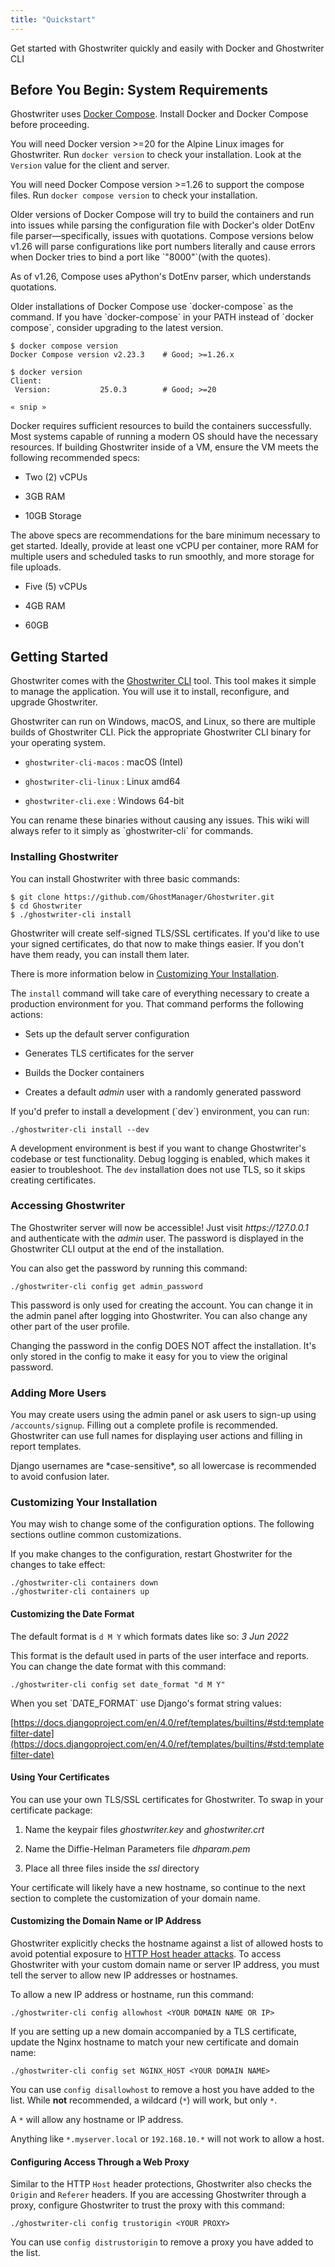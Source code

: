 ```yaml
---
title: "Quickstart"
---
```



Get started with Ghostwriter quickly and easily with Docker and Ghostwriter CLI

## Before You Begin: System Requirements

Ghostwriter uses [Docker Compose](https://docs.docker.com/compose/). Install Docker and Docker Compose before proceeding.

You will need Docker version >=20 for the Alpine Linux images for Ghostwriter. Run `docker version` to check your installation. Look at the `Version` value for the client and server.

You will need Docker Compose version >=1.26 to support the compose files. Run `docker compose version` to check your installation.

<Note>
Older versions of Docker Compose will try to build the containers and run into issues while parsing the configuration file with Docker's older DotEnv file parser—specifically, issues with quotations. Compose versions below v1.26 will parse configurations like port numbers literally and cause errors when Docker tries to bind a port like `"8000"`(with the quotes).

As of v1.26, Compose uses aPython's DotEnv parser, which understands quotations.
</Note>

<Info>
Older installations of Docker Compose use `docker-compose` as the command. If you have `docker-compose` in your PATH instead of `docker compose`, consider upgrading to the latest version.
</Info>

```log Checking Docker Version
$ docker compose version
Docker Compose version v2.23.3    # Good; >=1.26.x

$ docker version
Client:
 Version:           25.0.3        # Good; >=20

« snip »
```

Docker requires sufficient resources to build the containers successfully. Most systems capable of running a modern OS should have the necessary resources. If building Ghostwriter inside of a VM, ensure the VM meets the following recommended specs:

* Two (2) vCPUs

* 3GB RAM

* 10GB Storage

The above specs are recommendations for the bare minimum necessary to get started. Ideally, provide at least one vCPU per container, more RAM for multiple users and scheduled tasks to run smoothly, and more storage for file uploads.

* Five (5) vCPUs

* 4GB RAM

* 60GB

## Getting Started

Ghostwriter comes with the [Ghostwriter CLI](https://github.com/GhostManager/Ghostwriter_CLI) tool. This tool makes it simple to manage the application. You will use it to install, reconfigure, and upgrade Ghostwriter.

Ghostwriter can run on Windows, macOS, and Linux, so there are multiple builds of Ghostwriter CLI. Pick the appropriate Ghostwriter CLI binary for your operating system.

* `ghostwriter-cli-macos` : macOS (Intel)

* `ghostwriter-cli-linux` : Linux amd64

* `ghostwriter-cli.exe` : Windows 64-bit

<Check>
You can rename these binaries without causing any issues. This wiki will always refer to it simply as `ghostwriter-cli` for commands.
</Check>

### Installing Ghostwriter

You can install Ghostwriter with three basic commands:

```log Installing Ghostwriter
$ git clone https://github.com/GhostManager/Ghostwriter.git
$ cd Ghostwriter
$ ./ghostwriter-cli install
```

<Info>
Ghostwriter will create self-signed TLS/SSL certificates. If you'd like to use your signed certificates, do that now to make things easier. If you don't have them ready, you can install them later.
</Info>

There is more information below in [Customizing Your Installation](#customizing-your-installation).

The `install` command will take care of everything necessary to create a production environment for you. That command performs the following actions:

* Sets up the default server configuration

* Generates TLS certificates for the server

* Builds the Docker containers

* Creates a default *admin* user with a randomly generated password

<Check>
If you'd prefer to install a development (`dev`) environment, you can run:

`./ghostwriter-cli install --dev`

A development environment is best if you want to change Ghostwriter's codebase or test functionality. Debug logging is enabled, which makes it easier to troubleshoot. The `dev` installation does not use TLS, so it skips creating certificates.
</Check>

### Accessing Ghostwriter

The Ghostwriter server will now be accessible! Just visit *https\://127.0.0.1* and authenticate with the *admin* user. The password is displayed in the Ghostwriter CLI output at the end of the installation.

You can also get the password by running this command:

`./ghostwriter-cli config get admin_password`

<Check>
This password is only used for creating the account. You can change it in the admin panel after logging into Ghostwriter. You can also change any other part of the user profile.

Changing the password in the config DOES NOT affect the installation. It's only stored in the config to make it easy for you to view the original password.
</Check>
### Adding More Users

You may create users using the admin panel or ask users to sign-up using `/accounts/signup`. Filling out a complete profile is recommended. Ghostwriter can use full names for displaying user actions and filling in report templates.

<Note>
Django usernames are *case-sensitive*, so all lowercase is recommended to avoid confusion later.
</Note>

### Customizing Your Installation

You may wish to change some of the configuration options. The following sections outline common customizations.

If you make changes to the configuration, restart Ghostwriter for the changes to take effect:

```log Bouncing Containers
./ghostwriter-cli containers down
./ghostwriter-cli containers up
```

#### Customizing the Date Format

The default format is `d M Y` which formats dates like so: *3 Jun 2022*

This format is the default used in parts of the user interface and reports. You can change the date format with this command:

`./ghostwriter-cli config set date_format "d M Y"`

<Info>
When you set `DATE_FORMAT` use Django's format string values:

[https://docs.djangoproject.com/en/4.0/ref/templates/builtins/#std:templatefilter-date](https://docs.djangoproject.com/en/4.0/ref/templates/builtins/#std:templatefilter-date)
</Info>

#### Using Your Certificates

You can use your own TLS/SSL certificates for Ghostwriter. To swap in your certificate package:

1. Name the keypair files *ghostwriter.key* and *ghostwriter.crt*

2. Name the Diffie-Helman Parameters file *dhparam.pem*

3. Place all three files inside the *ssl* directory

Your certificate will likely have a new hostname, so continue to the next section to complete the customization of your domain name.

#### Customizing the Domain Name or IP Address

Ghostwriter explicitly checks the hostname against a list of allowed hosts to avoid potential exposure to [HTTP Host header attacks](https://portswigger.net/web-security/host-header). To access Ghostwriter with your custom domain name or server IP address, you must tell the server to allow new IP addresses or hostnames.

To allow a new IP address or hostname, run this command:

`./ghostwriter-cli config allowhost <YOUR DOMAIN NAME OR IP>`

If you are setting up a new domain accompanied by a TLS certificate, update the Nginx hostname to match your new certificate and domain name:

`./ghostwriter-cli config set NGINX_HOST <YOUR DOMAIN NAME>`

You can use `config disallowhost` to remove a host you have added to the list.
<Note>
While **not** recommended, a wildcard (`*`) will work, but only `*`.

A `*` will allow any hostname or IP address.

Anything like `*.myserver.local` or `192.168.10.*` will not work to allow a host.
</Note>

#### Configuring Access Through a Web Proxy

Similar to the HTTP `Host` header protections, Ghostwriter also checks the `Origin` and `Referer` headers. If you are accessing Ghostwriter through a proxy, configure Ghostwriter to trust the proxy with this command:

`./ghostwriter-cli config trustorigin <YOUR PROXY>`

You can use `config distrustorigin` to remove a proxy you have added to the list.

